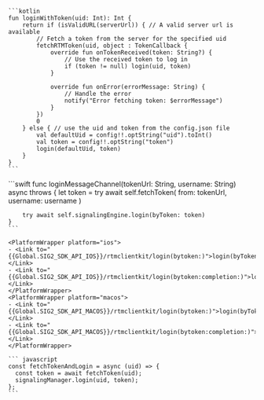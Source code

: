 <PlatformWrapper platform='android'>

    ```kotlin
    fun loginWithToken(uid: Int): Int {
        return if (isValidURL(serverUrl)) { // A valid server url is available
            // Fetch a token from the server for the specified uid
            fetchRTMToken(uid, object : TokenCallback {
                override fun onTokenReceived(token: String?) {
                    // Use the received token to log in
                    if (token != null) login(uid, token)
                }

                override fun onError(errorMessage: String) {
                    // Handle the error
                    notify("Error fetching token: $errorMessage")
                }
            })
            0
        } else { // use the uid and token from the config.json file
            val defaultUid = config!!.optString("uid").toInt()
            val token = config!!.optString("token")
            login(defaultUid, token)
        }
    }
    ```

</PlatformWrapper>
<PlatformWrapper platform={['ios','macos']}>
    ```swift
    func loginMessageChannel(tokenUrl: String, username: String) async throws {
        let token = try await self.fetchToken(
            from: tokenUrl, username: username
        )

        try await self.signalingEngine.login(byToken: token)
    }
    ```

    <PlatformWrapper platform="ios">
    - <Link to="{{Global.SIG2_SDK_API_IOS}}/rtmclientkit/login(bytoken:)">login(byToken:)</Link>
    - <Link to="{{Global.SIG2_SDK_API_IOS}}/rtmclientkit/login(bytoken:completion:)">login(byToken:completion:)</Link>
    </PlatformWrapper>
    <PlatformWrapper platform="macos">
    - <Link to="{{Global.SIG2_SDK_API_MACOS}}/rtmclientkit/login(bytoken:)">login(byToken:)</Link>
    - <Link to="{{Global.SIG2_SDK_API_MACOS}}/rtmclientkit/login(bytoken:completion:)">login(byToken:completion:)</Link>
    </PlatformWrapper>
</PlatformWrapper>
<PlatformWrapper platform = 'web'>

    ``` javascript
    const fetchTokenAndLogin = async (uid) => {
      const token = await fetchToken(uid);
      signalingManager.login(uid, token);
    };
    ```
      
</PlatformWrapper>

